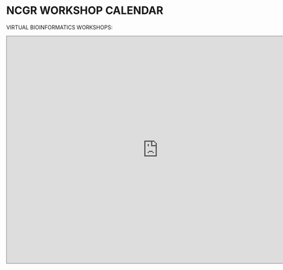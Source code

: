 # NCGR WORKSHOP CALENDAR{-}

VIRTUAL BIOINFORMATICS WORKSHOPS:


<iframe src="https://calendar.google.com/calendar/embed?height=600&wkst=1&ctz=America%2FDenver&bgcolor=%23ffffff&showNav=0&showTabs=0&showPrint=0&src=Y18yZTE1NDQ2MGI1ZDQ5ZmQ3YTAxNGJhNzg0MzAxY2MyZjgyZWQ2NmQzMGFjNDljMjQzZWUzZTQwNmQ1ZDIyNzkyQGdyb3VwLmNhbGVuZGFyLmdvb2dsZS5jb20&src=ZW4udXNhI2hvbGlkYXlAZ3JvdXAudi5jYWxlbmRhci5nb29nbGUuY29t&color=%23EF6C00&color=%230B8043" style="border:solid 1px #777" width="800" height="600" frameborder="0" scrolling="no"></iframe>

